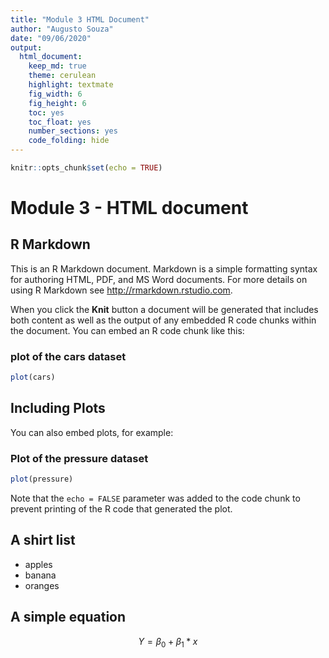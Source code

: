 ```yaml
---
title: "Module 3 HTML Document"
author: "Augusto Souza"
date: "09/06/2020"
output: 
  html_document: 
    keep_md: true
    theme: cerulean
    highlight: textmate
    fig_width: 6
    fig_height: 6
    toc: yes
    toc_float: yes
    number_sections: yes
    code_folding: hide
---
```


```r
knitr::opts_chunk$set(echo = TRUE)
```

# Module 3 - HTML document

## R Markdown {#nextsteps .emphasized}

This is an R Markdown document. Markdown is a simple formatting syntax for authoring HTML, PDF, and MS Word documents. For more details on using R Markdown see <http://rmarkdown.rstudio.com>.

When you click the **Knit** button a document will be generated that includes both content as well as the output of any embedded R code chunks within the document. You can embed an R code chunk like this:

### plot of the cars dataset

```r
plot(cars)
```

## Including Plots

You can also embed plots, for example:

### Plot of the pressure dataset

```r
plot(pressure)
```

Note that the `echo = FALSE` parameter was added to the code chunk to prevent printing of the R code that generated the plot.

## A shirt list
* apples
* banana
* oranges

## A simple equation
$$ Y=\beta_0 + \beta_1*x$$